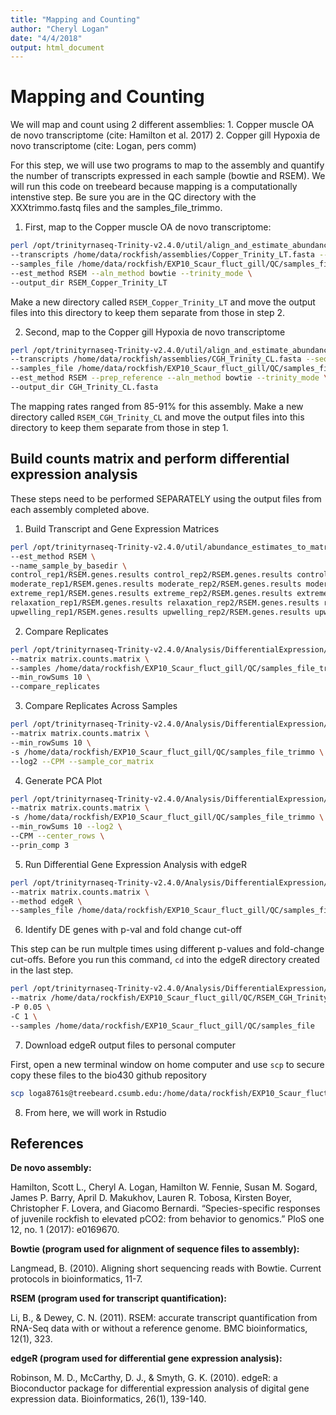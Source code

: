 ```yaml
---
title: "Mapping and Counting"
author: "Cheryl Logan"
date: "4/4/2018"
output: html_document
---
```


# Mapping  and Counting

We will map and count using 2 different assemblies:
1. Copper muscle OA de novo transcriptome (cite: Hamilton et al. 2017)
2. Copper gill Hypoxia de novo transcriptome (cite: Logan, pers comm)

For this step, we will use two programs to map to the assembly and quantify the number of transcripts expressed in each sample (bowtie and RSEM). We will run this code on treebeard because mapping is a computationally intenstive step. Be sure you are in the QC directory with the XXXtrimmo.fastq files and the samples_file_trimmo. 

1. First, map to the Copper muscle OA de novo transcriptome:
```bash
perl /opt/trinityrnaseq-Trinity-v2.4.0/util/align_and_estimate_abundance.pl \
--transcripts /home/data/rockfish/assemblies/Copper_Trinity_LT.fasta --seqType fq \
--samples_file /home/data/rockfish/EXP10_Scaur_fluct_gill/QC/samples_file_trimmo \
--est_method RSEM --aln_method bowtie --trinity_mode \
--output_dir RSEM_Copper_Trinity_LT 
```
Make a new directory called `RSEM_Copper_Trinity_LT` and move the output files into this directory to keep them separate from those in step 2.

2. Second, map to the Copper gill Hypoxia de novo transcriptome

```bash
perl /opt/trinityrnaseq-Trinity-v2.4.0/util/align_and_estimate_abundance.pl \
--transcripts /home/data/rockfish/assemblies/CGH_Trinity_CL.fasta --seqType fq \
--samples_file /home/data/rockfish/EXP10_Scaur_fluct_gill/QC/samples_file_trimmo \
--est_method RSEM --prep_reference --aln_method bowtie --trinity_mode \
--output_dir CGH_Trinity_CL.fasta                               
```
The mapping rates ranged from 85-91% for this assembly. Make a new directory called `RSEM_CGH_Trinity_CL` and move the output files into this directory to keep them separate from those in step 1.

## Build counts matrix and perform differential expression analysis

These steps need to be performed SEPARATELY using the output files from each assembly completed above.

1. Build Transcript and Gene Expression Matrices

```bash
perl /opt/trinityrnaseq-Trinity-v2.4.0/util/abundance_estimates_to_matrix.pl \
--est_method RSEM \
--name_sample_by_basedir \
control_rep1/RSEM.genes.results control_rep2/RSEM.genes.results control_rep3/RSEM.genes.results control_rep4/RSEM.genes.results \
moderate_rep1/RSEM.genes.results moderate_rep2/RSEM.genes.results moderate_rep3/RSEM.genes.results moderate_rep4/RSEM.genes.results \
extreme_rep1/RSEM.genes.results extreme_rep2/RSEM.genes.results extreme_rep3/RSEM.genes.results extreme_rep4/RSEM.genes.results \
relaxation_rep1/RSEM.genes.results relaxation_rep2/RSEM.genes.results relaxation_rep3/RSEM.genes.results relaxation_rep4/RSEM.genes.results \
upwelling_rep1/RSEM.genes.results upwelling_rep2/RSEM.genes.results upwelling_rep3/RSEM.genes.results upwelling_rep4/RSEM.genes.results 
```

2. Compare Replicates
```bash
perl /opt/trinityrnaseq-Trinity-v2.4.0/Analysis/DifferentialExpression/PtR \
--matrix matrix.counts.matrix \
--samples /home/data/rockfish/EXP10_Scaur_fluct_gill/QC/samples_file_trimmo --CPM --log2 \
--min_rowSums 10 \
--compare_replicates
```

3. Compare Replicates Across Samples
```bash
perl /opt/trinityrnaseq-Trinity-v2.4.0/Analysis/DifferentialExpression/PtR \
--matrix matrix.counts.matrix \
--min_rowSums 10 \
-s /home/data/rockfish/EXP10_Scaur_fluct_gill/QC/samples_file_trimmo \
--log2 --CPM --sample_cor_matrix
```

4. Generate PCA Plot
```bash
perl /opt/trinityrnaseq-Trinity-v2.4.0/Analysis/DifferentialExpression/PtR \
--matrix matrix.counts.matrix \
-s /home/data/rockfish/EXP10_Scaur_fluct_gill/QC/samples_file_trimmo \
--min_rowSums 10 --log2 \
--CPM --center_rows \
--prin_comp 3 
```

5. Run Differential Gene Expression Analysis with edgeR
```bash
perl /opt/trinityrnaseq-Trinity-v2.4.0/Analysis/DifferentialExpression/run_DE_analysis.pl  \
--matrix matrix.counts.matrix \
--method edgeR \
--samples_file /home/data/rockfish/EXP10_Scaur_fluct_gill/QC/samples_file_trimmo
```

6. Identify DE genes with p-val and fold change cut-off

This step can be run multple times using different p-values and fold-change cut-offs. Before you run this command, `cd` into the edgeR directory created in the last step.

```bash
perl /opt/trinityrnaseq-Trinity-v2.4.0/Analysis/DifferentialExpression/analyze_diff_expr.pl \
--matrix /home/data/rockfish/EXP10_Scaur_fluct_gill/QC/RSEM_CGH_Trinity_CL/matrix.TMM.EXPR.matrix \
-P 0.05 \
-C 1 \
--samples /home/data/rockfish/EXP10_Scaur_fluct_gill/QC/samples_file
```

7. Download edgeR output files to personal computer

First, open a new terminal window on home computer and use `scp` to secure copy these files to the bio430 github repository

```bash
scp loga8761s@treebeard.csumb.edu:/home/data/rockfish/EXP10_Scaur_fluct_gill/QC/edgeR.40768.dir/* /Users/loga8761/github/bio430/edgeR.40768.dir/  # also get samples file
```

8. From here, we will work in Rstudio 

## References

**De novo assembly:**

Hamilton, Scott L., Cheryl A. Logan, Hamilton W. Fennie, Susan M. Sogard, James P. Barry, April D. Makukhov, Lauren R. Tobosa, Kirsten Boyer, Christopher F. Lovera, and Giacomo Bernardi. "Species-specific responses of juvenile rockfish to elevated pCO2: from behavior to genomics." PloS one 12, no. 1 (2017): e0169670.

**Bowtie (program used for alignment of sequence files to assembly):**

Langmead, B. (2010). Aligning short sequencing reads with Bowtie. Current protocols in bioinformatics, 11-7.

**RSEM (program used for transcript quantification):**

Li, B., & Dewey, C. N. (2011). RSEM: accurate transcript quantification from RNA-Seq data with or without a reference genome. BMC bioinformatics, 12(1), 323.

**edgeR (program used for differential gene expression analysis):**

Robinson, M. D., McCarthy, D. J., & Smyth, G. K. (2010). edgeR: a Bioconductor package for differential expression analysis of digital gene expression data. Bioinformatics, 26(1), 139-140.